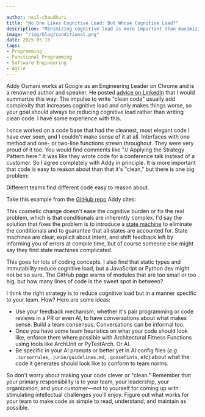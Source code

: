 ```yaml
---

author: neil-chaudhuri
title: "No One Likes Cognitive Load: But Whose Cognitive Load?"
description: "Minimizing cognitive load is more important than maximizing clean code, but cognitive load is subjective. Learn how to establish team standards that enhance productivity and maintainability."
image: "/img/blog/conditional.png"
date: 2025-05-18
tags:
- Programming
- Functional Programming
- Software Engineering
- Agile
---
```


Addy Osmani works at Google as an Engineering Leader on Chrome and is a renowned author and speaker. He posted [advice on LinkedIn](https://www.linkedin.com/feed/update/urn:li:activity:7275880173600743424/)
that I would summarize this way: The impulse to write "clean code" usually add complexity that increases cognitive load and only makes things worse, so your goal should always be
reducing cognitive load rather than writing clean code. I have some experience with this.

I once worked on a code base that had the cleanest, most elegant code I have ever seen, and I couldn't make sense of it at all. Interfaces with one method and one- or two-line functions strewn throughout.
They were very proud of it too. You would find comments like "// Applying the Strategy Pattern here." It was like they wrote code for a conference talk instead of a customer.
So I agree completely with Addy in principle. It is more important that code is easy to reason about than that it's "clean," but there is one big problem:

Different teams find different code easy to reason about.

Take this example from the [GitHub repo](https://github.com/zakirullin/cognitive-load) Addy cites:

<PostImage alt="Author's example of complex conditionals and a better alternative" src="/img/blog/conditional.png" width="581" height="294" />

This cosmetic change doesn't ease the cognitive burden or fix the real problem, which is that conditionals are inherently complex. I'd say the solution that fixes the problem is to
introduce a [state machine](https://stately.ai/docs/state-machines-and-statecharts) to eliminate the conditionals and to guarantee that all states are accounted for.
State machines are clear, explicit about intent, and shift feedback left by
informing you of errors at compile time, but of course someone else might say they find state machines complicated.

This goes for lots of coding concepts. I also find that static types and immutability reduce cognitive load, but a JavaScript or Python dev might not be so sure. The GitHub page
warns of modules that are too small or too big, but how many lines of code is the sweet spot in between?

I think the right strategy is to reduce cognitive load but in a manner specific to your team. How? Here are some ideas:

* Use your feedback mechanism, whether it's pair programming or code reviews in a PR or even AI, to have conversations about what makes sense. Build a team consensus. Conversations can be informal too.
* Once you have some team heuristics on what your code should look like, enforce them where possible with Architectural Fitness Functions using tools like ArchUnit or PyTestArch. Or AI.
* Be specific in your AI prompts or better yet in AI config files (*e.g.* `.cursorrules`,`.junie/guidelines.md`, `.goosehints`, *etc*) about what the code it generates should look like to conform to team norms.

So don't worry about making your code clever or "clean." Remember that your primary responsibility is to your team, your leadership, your organization, and your customer—not to yourself for
coming up with stimulating intellectual challenges you'll enjoy. Figure out what works for your team to make code as simple to read, understand, and maintain as possible.
